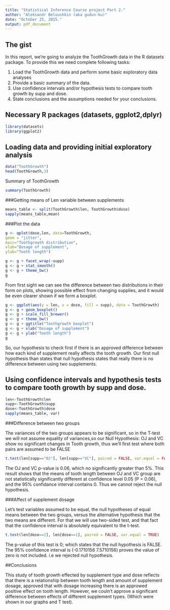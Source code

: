 ```yaml
---
title: "Statistical Inference Course project Part 2."
author: "Aleksandr Beloushkin (aka gudun-ku)"
date: "October 25, 2015."
output: pdf_document
---
```

## The gist 

In this report, we're going to analyze the ToothGrowth data in the R datasets package. To provide this we need complete following tasks:

1. Load the ToothGrowth data and perform some basic exploratory data analyses 
2. Provide a basic summary of the data.
3. Use confidence intervals and/or hypothesis tests to compare tooth growth by supp and dose. 
4. State conclusions and the assumptions needed for your conclusions. 

## Necessary R packages (datasets, ggplot2,dplyr)

```r
library(datasets)
library(ggplot2)
```

## Loading data and providing initial exploratory analysis

```r
data("ToothGrowth")
head(ToothGrowth,3)
```

Summary of ToothGrowth

```r
summary(ToothGrowth)
```

###Getting means of Len variable between supplements

```r
means_table <- split(ToothGrowth$len, ToothGrowth$dose)
sapply(means_table,mean)
```

###Plot the data 

```r
g <- qplot(dose,len, data=ToothGrowth,
geom = "jitter",
main="Toothgrowth distribution",
xlab="Dosage of supplement",
ylab="Tooth length") 

g <- g + facet_wrap(~supp)
g <- g + stat_smooth()
g <- g + theme_bw()
g
```

From first sight we can see the difference between two distributions in their form on plots,
showing possible effect from changing supplies, and it would be even clearer shown if we form 
a boxplot.

```r
g <- ggplot(aes(y = len, x = dose, fill = supp), data = ToothGrowth)
g <- g + geom_boxplot() 
g <- g + scale_fill_brewer()
g <- g + theme_bw()
g <- g + ggtitle("Toothgrowth boxplot")
g <- g + xlab("Dosage of supplement")
g <- g + ylab("Tooth length")
g
```

So, our hypothesis to check first if there is an approved difference between how each 
kind of supplement really affects the tooth growth. Our first null hypothesis than states that 
null hypothesis states that really there is no difference between using two supplements.

## Using  confidence intervals and hypothesis tests to compare tooth growth by supp and dose.

```r
len<-ToothGrowth$len
supp<-ToothGrowth$supp
dose<-ToothGrowth$dose
sapply(means_table, var)
```

###Difference between two groups

The variances of the two groups appears to be significant, so in the T-test we will not assume equality of variances,so our
Null Hypothesis: OJ and VC show no significant changes in Tooth growth, thus we’ll first test where both pairs are assumed to be FALSE

```r
t.test(len[supp=="OJ"], len[supp=="VC"], paired = FALSE, var.equal = FALSE)
```

The OJ and VC p-value is 0.06, which no significantly greater than 5%. This result shows that the means of tooth length between OJ and VC group are not statistically significantly different at confidence level 0.05 (P = 0.06), and the 95% confidance interval contains 0. Thus we cannot reject the null hypothesis.

###Affect of supplement dosage

Let's  test variables assumed to be equal, the null hypotheses of equal means between the two groups, 
versus the alternative hypothesis that the two means are different.
For that we will use two-sided test, and that fact that the confidence interval is absolutely equivalent to the t-test.

```r
t.test(len[dose==2], len[dose==1], paired = FALSE, var.equal = TRUE)
```

The p-value of this test is 0; which states that the null hypothesis is FALSE. The 95% confidence interval is (-0.1710156 7.5710156) proves the value of zero is not included. i.e we rejected null hypothesis.


##Conclusions

This study of tooth growth effected by supplement type and dose reflects that there is a relationship between tooth length and amount of supplement dosage, approved that with dosage increasing there is an approwed positive effect on tooth length. However, we couln't approve a significant difference between effects of different supplement types. (Which were shown in our graphs and T test).
